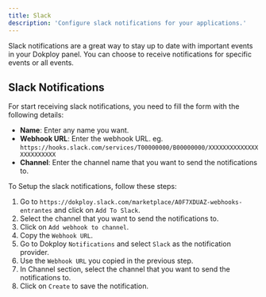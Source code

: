 ```yaml
---
title: Slack
description: 'Configure slack notifications for your applications.'
---
```



Slack notifications are a great way to stay up to date with important events in your Dokploy panel. You can choose to receive notifications for specific events or all events.

## Slack Notifications

For start receiving slack notifications, you need to fill the form with the following details:

- **Name**: Enter any name you want.
- **Webhook URL**: Enter the webhook URL. eg. `https://hooks.slack.com/services/T00000000/B00000000/XXXXXXXXXXXXXXXXXXXXXXXX`
- **Channel**: Enter the channel name that you want to send the notifications to.

To Setup the slack notifications, follow these steps:


1. Go to `https://dokploy.slack.com/marketplace/A0F7XDUAZ-webhooks-entrantes` and click on `Add To Slack`.
2. Select the channel that you want to send the notifications to.
3. Click on `Add webhook to channel`.
4. Copy the `Webhook URL`.
5. Go to Dokploy `Notifications` and select `Slack` as the notification provider.
6. Use the `Webhook URL` you copied in the previous step.
7. In Channel section, select the channel that you want to send the notifications to.
7. Click on `Create` to save the notification.